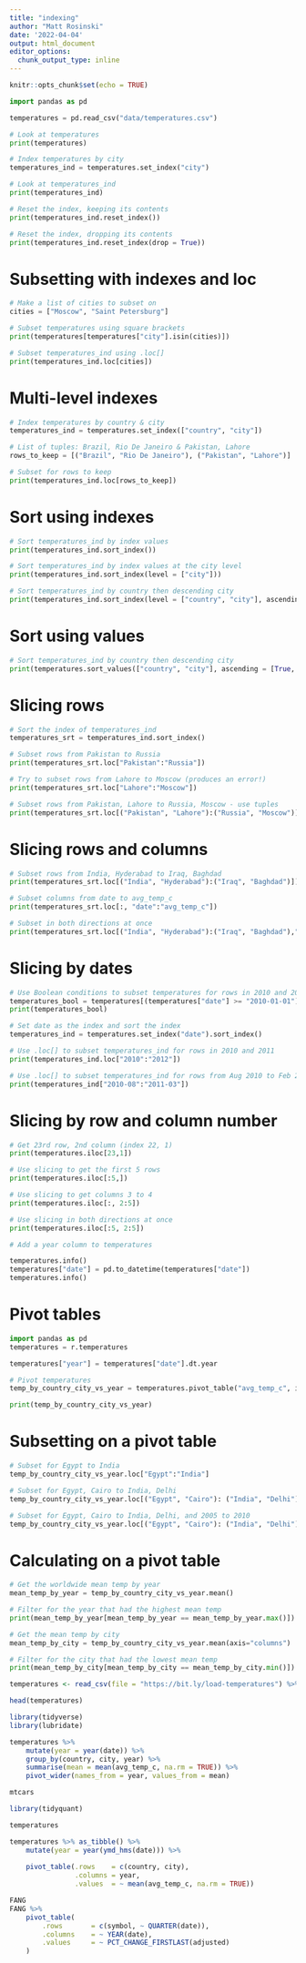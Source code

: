 ---
title: "indexing"
author: "Matt Rosinski"
date: '2022-04-04'
output: html_document
editor_options: 
  chunk_output_type: inline
---

```{r setup, include=FALSE}
knitr::opts_chunk$set(echo = TRUE)
```

```{python}
import pandas as pd

temperatures = pd.read_csv("data/temperatures.csv")

# Look at temperatures
print(temperatures)

# Index temperatures by city
temperatures_ind = temperatures.set_index("city")

# Look at temperatures_ind
print(temperatures_ind)

# Reset the index, keeping its contents
print(temperatures_ind.reset_index())

# Reset the index, dropping its contents
print(temperatures_ind.reset_index(drop = True))
```

# Subsetting with indexes and loc
```{python}
# Make a list of cities to subset on
cities = ["Moscow", "Saint Petersburg"]

# Subset temperatures using square brackets
print(temperatures[temperatures["city"].isin(cities)])

# Subset temperatures_ind using .loc[]
print(temperatures_ind.loc[cities])
```

# Multi-level indexes
```{python}
# Index temperatures by country & city
temperatures_ind = temperatures.set_index(["country", "city"])

# List of tuples: Brazil, Rio De Janeiro & Pakistan, Lahore
rows_to_keep = [("Brazil", "Rio De Janeiro"), ("Pakistan", "Lahore")]

# Subset for rows to keep
print(temperatures_ind.loc[rows_to_keep])
```

# Sort using indexes
```{python}
# Sort temperatures_ind by index values
print(temperatures_ind.sort_index())

# Sort temperatures_ind by index values at the city level
print(temperatures_ind.sort_index(level = ["city"]))

# Sort temperatures_ind by country then descending city
print(temperatures_ind.sort_index(level = ["country", "city"], ascending = [True, False]))
```

# Sort using values
```{python}

# Sort temperatures_ind by country then descending city
print(temperatures.sort_values(["country", "city"], ascending = [True, False]))
```

# Slicing rows
```{python}
# Sort the index of temperatures_ind
temperatures_srt = temperatures_ind.sort_index()

# Subset rows from Pakistan to Russia
print(temperatures_srt.loc["Pakistan":"Russia"])

# Try to subset rows from Lahore to Moscow (produces an error!)
print(temperatures_srt.loc["Lahore":"Moscow"])

# Subset rows from Pakistan, Lahore to Russia, Moscow - use tuples
print(temperatures_srt.loc[("Pakistan", "Lahore"):("Russia", "Moscow")])

```

# Slicing rows and columns
```{python}
# Subset rows from India, Hyderabad to Iraq, Baghdad
print(temperatures_srt.loc[("India", "Hyderabad"):("Iraq", "Baghdad")])

# Subset columns from date to avg_temp_c
print(temperatures_srt.loc[:, "date":"avg_temp_c"])

# Subset in both directions at once
print(temperatures_srt.loc[("India", "Hyderabad"):("Iraq", "Baghdad"),"date":"avg_temp_c"])
```

# Slicing by dates
```{python}
# Use Boolean conditions to subset temperatures for rows in 2010 and 2011
temperatures_bool = temperatures[(temperatures["date"] >= "2010-01-01") & (temperatures["date" ]<= "2011-12-31")]
print(temperatures_bool)

# Set date as the index and sort the index
temperatures_ind = temperatures.set_index("date").sort_index()

# Use .loc[] to subset temperatures_ind for rows in 2010 and 2011
print(temperatures_ind.loc["2010":"2012"])

# Use .loc[] to subset temperatures_ind for rows from Aug 2010 to Feb 2011
print(temperatures_ind["2010-08":"2011-03"])
```

# Slicing by row and column number
```{python}
# Get 23rd row, 2nd column (index 22, 1)
print(temperatures.iloc[23,1])

# Use slicing to get the first 5 rows
print(temperatures.iloc[:5,])

# Use slicing to get columns 3 to 4
print(temperatures.iloc[:, 2:5])

# Use slicing in both directions at once
print(temperatures.iloc[:5, 2:5])
```


```{python}
# Add a year column to temperatures

temperatures.info()
temperatures["date"] = pd.to_datetime(temperatures["date"])
temperatures.info()

```

# Pivot tables
```{python}
import pandas as pd
temperatures = r.temperatures

temperatures["year"] = temperatures["date"].dt.year

# Pivot temperatures
temp_by_country_city_vs_year = temperatures.pivot_table("avg_temp_c", index = ["country", "city"], columns = "year")

print(temp_by_country_city_vs_year)
```

# Subsetting on a pivot table
```{python}
# Subset for Egypt to India
temp_by_country_city_vs_year.loc["Egypt":"India"]

# Subset for Egypt, Cairo to India, Delhi
temp_by_country_city_vs_year.loc[("Egypt", "Cairo"): ("India", "Delhi")]

# Subset for Egypt, Cairo to India, Delhi, and 2005 to 2010
temp_by_country_city_vs_year.loc[("Egypt", "Cairo"): ("India", "Delhi"), 2005:2010]

```

# Calculating on a pivot table
```{python}
# Get the worldwide mean temp by year
mean_temp_by_year = temp_by_country_city_vs_year.mean()

# Filter for the year that had the highest mean temp
print(mean_temp_by_year[mean_temp_by_year == mean_temp_by_year.max()])

# Get the mean temp by city
mean_temp_by_city = temp_by_country_city_vs_year.mean(axis="columns")

# Filter for the city that had the lowest mean temp
print(mean_temp_by_city[mean_temp_by_city == mean_temp_by_city.min()])
```


```{r}
temperatures <- read_csv(file = "https://bit.ly/load-temperatures") %>% select(-...1)

head(temperatures)
```

```{r}
library(tidyverse)
library(lubridate)

temperatures %>%
    mutate(year = year(date)) %>% 
    group_by(country, city, year) %>%
    summarise(mean = mean(avg_temp_c, na.rm = TRUE)) %>%
    pivot_wider(names_from = year, values_from = mean)

```


```{r}
mtcars

```

```{r}
library(tidyquant)

temperatures

temperatures %>% as_tibble() %>%
    mutate(year = year(ymd_hms(date))) %>% 
    
    pivot_table(.rows    = c(country, city),
                .columns = year, 
                .values  = ~ mean(avg_temp_c, na.rm = TRUE))

FANG
FANG %>%
    pivot_table(
        .rows       = c(symbol, ~ QUARTER(date)),
        .columns    = ~ YEAR(date),
        .values     = ~ PCT_CHANGE_FIRSTLAST(adjusted)
    )
```


